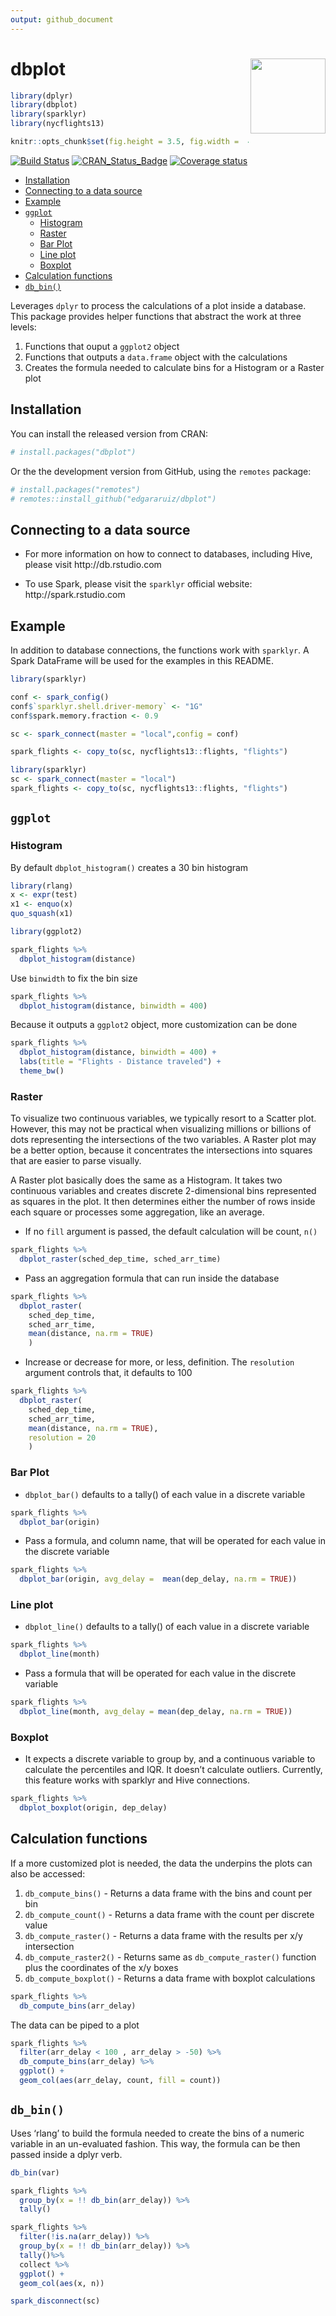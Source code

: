 ```yaml
---
output: github_document
---
```


# dbplot <img src="man/figures/logo.png" align="right" alt="" width="120" />

```r
library(dplyr)
library(dbplot)
library(sparklyr)
library(nycflights13)

knitr::opts_chunk$set(fig.height = 3.5, fig.width =  4, fig.align = 'center')
```


[![Build Status](https://travis-ci.org/edgararuiz/dbplot.svg?branch=master)](https://travis-ci.org/edgararuiz/dbplot)
[![CRAN\_Status\_Badge](http://www.r-pkg.org/badges/version/dbplot)](http://cran.r-project.org/package=dbplot)
[![Coverage status](https://codecov.io/gh/edgararuiz/dbplot/branch/master/graph/badge.svg)](https://codecov.io/github/edgararuiz/dbplot?branch=master)

-   [Installation](#installation)
-   [Connecting to a data source](#connecting-to-a-data-source)
-   [Example](#example)
-   [`ggplot`](#ggplot)
    -   [Histogram](#histogram)
    -   [Raster](#raster)
    -   [Bar Plot](#bar-plot)
    -   [Line plot](#line-plot)
    -   [Boxplot](#boxplot)
-   [Calculation functions](#calculation-functions)
-   [`db_bin()`](#db_bin)

Leverages `dplyr` to process the calculations of a plot inside a database.  This package provides helper functions that abstract the work at three levels:
    
1. Functions that ouput a `ggplot2` object
2. Functions that outputs a `data.frame` object with the calculations
3. Creates the formula needed to calculate bins for a Histogram or a Raster plot

## Installation

You can install the released version from CRAN:
```r
# install.packages("dbplot")
```

Or the the development version from GitHub, using the `remotes` package:
```r
# install.packages("remotes")
# remotes::install_github("edgararuiz/dbplot")
```


## Connecting to a data source

- For more information on how to connect to databases, including Hive, please visit http://db.rstudio.com 

- To use Spark, please visit the `sparklyr` official website: http://spark.rstudio.com

## Example

In addition to database connections, the functions work with `sparklyr`. A Spark DataFrame will be used for the examples in this README.  

```r
library(sparklyr)

conf <- spark_config()
conf$`sparklyr.shell.driver-memory` <- "1G"
conf$spark.memory.fraction <- 0.9

sc <- spark_connect(master = "local",config = conf)

spark_flights <- copy_to(sc, nycflights13::flights, "flights")
```

```r
library(sparklyr)
sc <- spark_connect(master = "local")
spark_flights <- copy_to(sc, nycflights13::flights, "flights")
```

## `ggplot`

### Histogram

By default `dbplot_histogram()` creates a 30 bin histogram

```r
library(rlang)
x <- expr(test)
x1 <- enquo(x)
quo_squash(x1)
```


```r
library(ggplot2)

spark_flights %>% 
  dbplot_histogram(distance)
```

Use `binwidth` to fix the bin size

```r
spark_flights %>% 
  dbplot_histogram(distance, binwidth = 400)
```

Because it outputs a `ggplot2` object, more customization can be done

```r
spark_flights %>% 
  dbplot_histogram(distance, binwidth = 400) +
  labs(title = "Flights - Distance traveled") +
  theme_bw()
```

### Raster

To visualize two continuous variables, we typically resort to a Scatter plot. However, this may not be practical when visualizing millions or billions of dots representing the intersections of the two variables. A Raster plot may be a better option, because it concentrates the intersections into squares that are easier to parse visually.

A Raster plot basically does the same as a Histogram. It takes two continuous variables and creates discrete 2-dimensional bins represented as squares in the plot. It then determines either the number of rows inside each square or processes some aggregation, like an average.


- If no `fill` argument is passed, the default calculation will be count, `n()`
```r
spark_flights %>%
  dbplot_raster(sched_dep_time, sched_arr_time) 
```


- Pass an aggregation formula that can run inside the database
```r
spark_flights %>%
  dbplot_raster(
    sched_dep_time, 
    sched_arr_time, 
    mean(distance, na.rm = TRUE)
    ) 
```

- Increase or decrease for more, or less, definition.  The `resolution` argument controls that, it defaults to 100 
```r
spark_flights %>%
  dbplot_raster(
    sched_dep_time, 
    sched_arr_time, 
    mean(distance, na.rm = TRUE),
    resolution = 20
    ) 
```

### Bar Plot

- `dbplot_bar()` defaults to a tally() of each value in a discrete variable
```r
spark_flights %>%
  dbplot_bar(origin)
```


- Pass a formula, and column name, that will be operated for each value in the discrete variable
```r
spark_flights %>%
  dbplot_bar(origin, avg_delay =  mean(dep_delay, na.rm = TRUE))
```

### Line plot

- `dbplot_line()` defaults to a tally() of each value in a discrete variable
```r
spark_flights %>%
  dbplot_line(month)
```

- Pass a formula that will be operated for each value in the discrete variable
```r
spark_flights %>%
  dbplot_line(month, avg_delay = mean(dep_delay, na.rm = TRUE))
```

### Boxplot

- It expects a discrete variable to group by, and a continuous variable to calculate the percentiles and IQR. It doesn't calculate outliers. Currently, this feature works with sparklyr and Hive connections.

```r
spark_flights %>%
  dbplot_boxplot(origin, dep_delay)
```


## Calculation functions

If a more customized plot is needed, the data the underpins the plots can also be accessed:

1. `db_compute_bins()` - Returns a data frame with the bins and count per bin
2. `db_compute_count()` - Returns a data frame with the count per discrete value
3. `db_compute_raster()` -  Returns a data frame with the results per x/y intersection
4. `db_compute_raster2()` -  Returns same as `db_compute_raster()` function plus the coordinates of the x/y boxes
5. `db_compute_boxplot()` -  Returns a data frame with boxplot calculations


```r
spark_flights %>%
  db_compute_bins(arr_delay) 
```

The data can be piped to a plot

```r
spark_flights %>%
  filter(arr_delay < 100 , arr_delay > -50) %>%
  db_compute_bins(arr_delay) %>%
  ggplot() +
  geom_col(aes(arr_delay, count, fill = count))
```


## `db_bin()`

Uses 'rlang' to build the formula needed to create the bins of a numeric variable in an un-evaluated fashion. This way, the formula can be then passed inside a dplyr verb.

```r
db_bin(var)
```


```r
spark_flights %>%
  group_by(x = !! db_bin(arr_delay)) %>%
  tally()
```

```r
spark_flights %>%
  filter(!is.na(arr_delay)) %>%
  group_by(x = !! db_bin(arr_delay)) %>%
  tally()%>%
  collect %>%
  ggplot() +
  geom_col(aes(x, n))
```

```r
spark_disconnect(sc)
```

